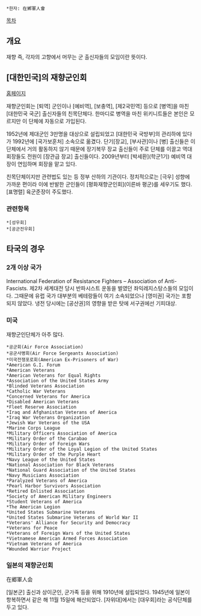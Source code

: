  *한자: 在鄕軍人會

[[목차]]
== 개요 ==
재향 즉, 각자의 고향에서 머무는 군 출신자들의 모임이란 뜻이다.

== [대한민국]의 재향군인회 ==
[http://www.korva.or.kr/ 홈페이지]

재향군인회는 [퇴역] 군인이나 [예비역], [보충역], [제2국민역] 등으로 [병역]을 마친 [대한민국 국군] 출신자들의 친목단체다. 한마디로 병역을 마친 위키니트들은 본인은 모르지만 이 단체에 자동으로 가입된다.

1952년에 제대군인 3만명을 대상으로 설립되었고 [대한민국 국방부]의 관리하에 있다가 1992년에 [국가보훈처] 소속으로 옮겼다. 단기[장교], [부사관]이나 [병] 출신들은 이 단체에서 거의 활동하지 않기 때문에 장기복무 장교 출신들이 주로 단체를 이끌고 역대 회장들도 전원이 [장관급 장교] 출신들이다. 2009년부터 [박세환](학군1기) 예비역 대장이 연임하며 회장을 맡고 있다.

친목단체이지만 관련법도 있는 등 정부 산하의 기관이다. 정치적으로는 [극우] 성향에 가까운 편이라 이에 반발한 군인들이 [평화재향군인회](이른바 평군)를 세우기도 했다. [표명렬] 육군준장이 주도했다.

=== 관련항목 ===
 
 *[성우회]
 *[공군전우회]

== 타국의 경우 ==
=== 2개 이상 국가 ===
International Federation of Resistance Fighters – Association of Anti-Fascists. 제2차 세계대전 당시 반파시스트 운동을 벌였던 좌익레지스탕스들의 모임이다. 그때문에 유럽 국가 대부분의 베테랑들이 여기 소속되었으나 [영미권] 국가는 포함되지 않았다. 냉전 당시에는 [공산권]의 영향을 받은 탓에 서구권에선 기피대상.
=== 미국 ===
재향군인단체가 아주 많다.
 
 *공군회(Air Force Association)
 *공군사병회(Air Force Sergeants Association)
 *미국전쟁포로회(American Ex-Prisoners of War)
 *American G.I. Forum
 *American Veterans
 *American Veterans for Equal Rights
 *Association of the United States Army
 *Blinded Veterans Association
 *Catholic War Veterans
 *Concerned Veterans for America
 *Disabled American Veterans
 *Fleet Reserve Association
 *Iraq and Afghanistan Veterans of America
 *Iraq War Veterans Organization
 *Jewish War Veterans of the USA
 *Marine Corps League
 *Military Officers Association of America
 *Military Order of the Carabao
 *Military Order of Foreign Wars
 *Military Order of the Loyal Legion of the United States
 *Military Order of the Purple Heart
 *Navy League of the United States
 *National Association for Black Veterans
 *National Guard Association of the United States
 *Navy Musicians Association
 *Paralyzed Veterans of America
 *Pearl Harbor Survivors Association
 *Retired Enlisted Association
 *Society of American Military Engineers
 *Student Veterans of America
 *The American Legion
 *United States Submarine Veterans
 *United States Submarine Veterans of World War II
 *Veterans' Alliance for Security and Democracy
 *Veterans for Peace
 *Veterans of Foreign Wars of the United States
 *Vietnamese American Armed Forces Association
 *Vietnam Veterans of America
 *Wounded Warrior Project
=== 일본의 재향군인회 ===
在郷軍人会

[일본군] 출신과 상이군인, 군가족 등을 위해 1910년에 설립되었다. 1945년에 일본이 항복하면서 같은 해 11월 15일에 해산되었다. [자위대]에서는 [대우회]라는 공식단체를 두고 있다.
